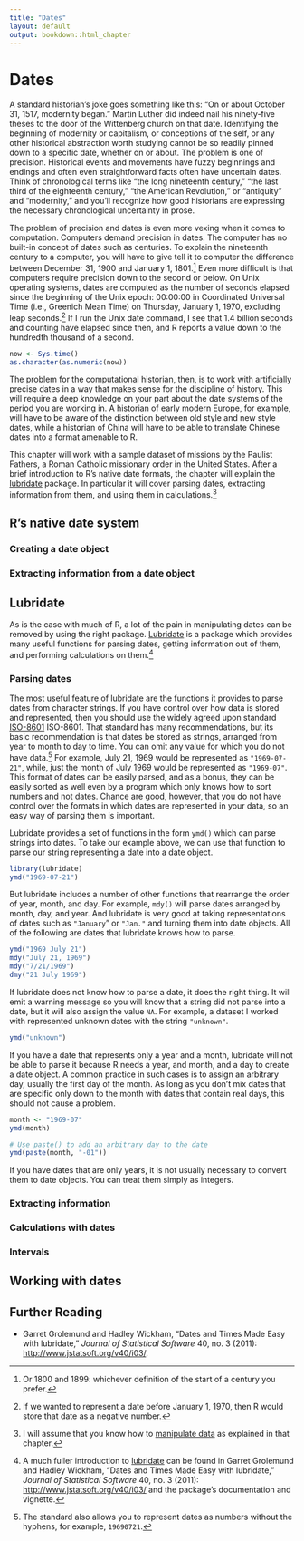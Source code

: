 ```yaml
---
title: "Dates"
layout: default
output: bookdown::html_chapter
---
```


# Dates

A standard historian's joke goes something like this: "On or about October 31, 1517, modernity began." Martin Luther did indeed nail his ninety-five theses to the door of the Wittenberg church on that date. Identifying the beginning of modernity or capitalism, or conceptions of the self, or any other historical abstraction worth studying cannot be so readily pinned down to a specific date, whether on or about. The problem is one of precision. Historical events and movements have fuzzy beginnings and endings and often even straightforward facts often have uncertain dates. Think of chronological terms like "the long nineteenth century," "the last third of the eighteenth century," "the American Revolution," or "antiquity" and "modernity," and you'll recognize how good historians are expressing the necessary chronological uncertainty in prose.

The problem of precision and dates is even more vexing when it comes to computation. Computers demand precision in dates. The computer has no built-in concept of dates such as centuries. To explain the nineteenth century to a computer, you will have to give tell it to computer the difference between December 31, 1900 and January 1, 1801.^[Or 1800 and 1899: whichever definition of the start of a century you prefer.] Even more difficult is that computers require precision down to the second or below. On Unix operating systems, dates are computed as the number of seconds elapsed since the beginning of the Unix epoch: 00:00:00 in Coordinated Universal Time (i.e., Greenich Mean Time) on Thursday, January 1, 1970, excluding leap seconds.^[If we wanted to represent a date before January 1, 1970, then R would store that date as a negative number.]
If I run the Unix date command, I see that 1.4 billion seconds and counting have elapsed since then, and R reports a value down to the hundredth thousand of a second.

```r
now <- Sys.time()
as.character(as.numeric(now))
```

The problem for the computational historian, then, is to work with artificially precise dates in a way that makes sense for the discipline of history. This will require a deep knowledge on your part about the date systems of the period you are working in. A historian of early modern Europe, for example, will have to be aware of the distinction between old style and new style dates, while a historian of China will have to be able to translate Chinese dates into a format amenable to R.

This chapter will work with a sample dataset of missions by the Paulist Fathers, a Roman Catholic missionary order in the United States. After a brief introduction to R's native date formats, the chapter will explain the [lubridate](http://cran.rstudio.org/web/packages/lubridate/) package. In particular it will cover parsing dates, extracting information from them, and using them in calculations.^[I will assume that you know how to [manipulate data](data.html) as explained in that chapter.]

## R's native date system

### Creating a date object

### Extracting information from a date object

## Lubridate

As is the case with much of R, a lot of the pain in manipulating dates can be removed by using the right package. [Lubridate](http://cran.rstudio.org/web/packages/lubridate/) is a package which provides many useful functions for parsing dates, getting information out of them, and performing calculations on them.^[A much fuller introduction to [lubridate](http://cran.rstudio.org/web/packages/lubridate/) can be found in Garret Grolemund and Hadley Wickham, "Dates and Times Made Easy with lubridate," *Journal of Statistical Software* 40, no. 3 (2011): <http://www.jstatsoft.org/v40/i03/> and the package's documentation and vignette.]

### Parsing dates

The most useful feature of lubridate are the functions it provides to parse dates from character strings. If you have control over how data is stored and represented, then you should use the widely agreed upon standard [ISO-8601](http://en.wikipedia.org/wiki/ISO_8601) ISO-8601. That standard has many recommendations, but its basic recommendation is that dates be stored as strings, arranged from year to month to day to time. You can omit any value for which you do not have data.^[The standard also allows you to represent dates as numbers without the hyphens, for example, `19690721`.] For example, July 21, 1969 would be represented as `"1969-07-21"`, while, just the month of July 1969 would be represented as `"1969-07"`. This format of dates can be easily parsed, and as a bonus, they can be easily sorted as well even by a program which only knows how to sort numbers and not dates. Chance are good, however, that you do not have control over the formats in which dates are represented in your data, so an easy way of parsing them is important.

Lubridate provides a set of functions in the form `ymd()` which can parse strings into dates. To take our example above, we can use that function to parse our string representing a date into a date object.

```r
library(lubridate)
ymd("1969-07-21")
```

But lubridate includes a number of other functions that rearrange the order of year, month, and day. For example, `mdy()` will parse dates arranged by month, day, and year. And lubridate is very good at taking representations of dates such as `"January`" or `"Jan."` and turning them into date objects. All of the following are dates that lubridate knows how to parse.

```r
ymd("1969 July 21")
mdy("July 21, 1969")
mdy("7/21/1969")
dmy("21 July 1969")
```

If lubridate does not know how to parse a date, it does the right thing. It will emit a warning message so you will know that a string did not parse into a date, but it will also assign the value `NA`. For example, a dataset I worked with represented unknown dates with the string `"unknown"`.

```r
ymd("unknown")
```

If you have a date that represents only a year and a month, lubridate will not be able to parse it because R needs a year, and month, and a day to create a date object. A common practice in such cases is to assign an arbitrary day, usually the first day of the month. As long as you don't mix dates that are specific only down to the month with dates that contain real days, this should not cause a problem.

```r
month <- "1969-07"
ymd(month)

# Use paste() to add an arbitrary day to the date
ymd(paste(month, "-01"))
```

If you have dates that are only years, it is not usually necessary to convert them to date objects. You can treat them simply as integers.

### Extracting information

### Calculations with dates

### Intervals

## Working with dates

## Further Reading

- Garret Grolemund and Hadley Wickham, "Dates and Times Made Easy with lubridate," *Journal of Statistical Software* 40, no. 3 (2011): <http://www.jstatsoft.org/v40/i03/>.

